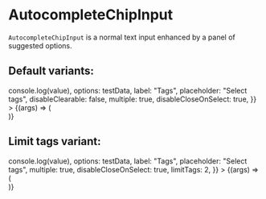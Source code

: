 
<Meta
  title="Core/Input/AutocompleteChipInput"
  component={AutocompleteChipInput}
/>

# AutocompleteChipInput

`AutocompleteChipInput` is a normal text input enhanced by a panel of suggested options.

## Default variants:

<Canvas>
  <Story
    name="Default"
    args={{
      onChange: (event, value) => console.log(value),
      options: testData,
      label: "Tags",
      placeholder: "Select tags",
      disableClearable: false,
      multiple: true,
      disableCloseOnSelect: true,
    }}
  >
    {(args) => (
      <div style={{ width: "20rem", height: "10rem" }}>
        <AutocompleteChipInput {...args} />
      </div>
    )}
  </Story>
</Canvas>

## Limit tags variant:

<Canvas>
  <Story
    name="Limit"
    args={{
      onChange: (event, value) => console.log(value),
      options: testData,
      label: "Tags",
      placeholder: "Select tags",
      multiple: true,
      disableCloseOnSelect: true,
      limitTags: 2,
    }}
  >
    {(args) => (
      <div style={{ width: "40rem", height: "10rem" }}>
        <AutocompleteChipInput {...args} />
      </div>
    )}
  </Story>
</Canvas>

<ArgsTable of={AutocompleteChipInput} />

